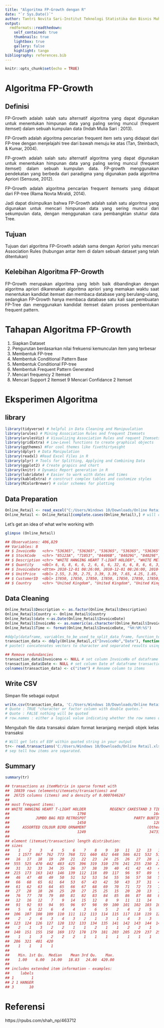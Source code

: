 ```yaml
---
title: "Algoritma FP-Growth dengan R"
date: "`r Sys.Date()`"
author: Tantri Novita Sari-Institut Teknologi Statistika dan Bisnis Muhammadiyah
output:
  rmdformats::readthedown:
    self_contained: true
    thumbnails: true
    lightbox: true
    gallery: false
    highlight: tango
bibliography: references.bib
---
```


```{=html}
<style>
body{
text-align: justify}
</style>
```
```r
knitr::opts_chunk$set(echo = TRUE)
```

# Algoritma FP-Growth

## Definisi
FP-Growth adalah salah satu alternatif algoritma yang dapat digunakan untuk menentukan himpunan data yang paling sering muncul (frequent itemset) dalam sebuah kumpulan data (Indah Mulia Sari : 2013).

FP-Growth adalah algoritma pencarian frequent item sets yang didapat dari FP-tree dengan menjelajahi tree dari bawah menuju ke atas (Tan, Steinbach, & Kumar, 2004).

FP-growth adalah salah satu alternatif algoritma yang dapat digunakan untuk menentukan himpunan data yang paling sering muncul (frequent itemset) dalam sebuah kumpulan data. FP-growth menggunakan pendekatan yang berbeda dari paradigma yang digunakan pada algoritma Apriori (Sensuse, 2012).

FP-Growth adalah algoritma pencarian frequent itemsets yang didapat dari FP-tree (Rama Novta Miraldi, 2014).

Jadi dapat disimpulkan bahwa FP-Growth adalah salah satu algoritma yang digunakan untuk mencari himpunan data yang sering muncul dari sekumpulan data, dengan menggunakan cara pembangktan stuktur data Tree. 

## Tujuan
Tujuan dari algoritma FP-Growth adalah sama dengan Apriori yaitu mencari Association Rules (hubungan antar item di dalam sebuah dataset yang telah ditentukan)

## Kelebihan Algoritma FP-Growth
FP-Growth merupakan algoritma yang lebih baik dibandingkan dengan algoritma apriori dikarenakan algoritma apriori yang memakan waktu saat menentukan kandidat itemset dan membaca database yang berulang-ulang, sedangkan FP-Growth hanya membaca database satu kali saat pembuatan FP-Tree dan menggunakan kandidat itemset dalam proses pembentukan frequent pattern.

# Tahapan Algoritma FP-Growth

1. Siapkan Dataset
2. Pengurutan berdasarkan nilai frekuensi kemunculan item yang terbesar
3. Membentuk FP-tree 
4. Membentuk Conditional Pattern Base
5. Membentuk Conditional FP-tree
6. Membentuk Frequent Pattern Generated
7. Mencari frequency 2 Itemset
8. Mencari Support 2 Itemset
9 Mencari Confidance 2 Itemset

# Eksperimen Algoritma

## library
```r
library(tidyverse) # helpful in Data Cleaning and Manipuulation
library(arules) # Mining Association Rules and frequent Itemsets
library(arulesViz) # Visualizing Association Rules and requent Itemsets
library(gridExtra) # Low-Level functions to create graphical objects
library(ggthemes) #For cool themes like fivethirtyeight
library(dplyr) # Data Manipulation
library(readxl) #Read Excel Files in R
library(plyr) # Tools for Splitting, Applying and Combining Data
library(ggplot2) # Create grapics and chart
library(knitr) # Dynamic Report generation in R
library(lubridate) # Easier to work with dates and times
library(kableExtra) # construct complex tables and customize styles
library(RColorBrewer) # color schemes for plotting

```

## Data Preparation

```r
Online_Retail <- read_excel("C:/Users/Windows 10/Downloads/Online Retail.xlsx")
Online_Retail <- Online_Retail[complete.cases(Online_Retail),] # will clean up the non missing values.
```
Let's get an idea of what we're working with

```r
glimpse (Online_Retail)
```

```r
## Observations: 406,829
## Variables: 8
## $ InvoiceNo   <chr> "536365", "536365", "536365", "536365", "536365", ...
## $ StockCode   <chr> "85123A", "71053", "84406B", "84029G", "84029E", "...
## $ Description <chr> "WHITE HANGING HEART T-LIGHT HOLDER", "WHITE METAL...
## $ Quantity    <dbl> 6, 6, 8, 6, 6, 2, 6, 6, 6, 32, 6, 6, 8, 6, 6, 3, 2...
## $ InvoiceDate <dttm> 2010-12-01 08:26:00, 2010-12-01 08:26:00, 2010-12...
## $ UnitPrice   <dbl> 2.55, 3.39, 2.75, 3.39, 3.39, 7.65, 4.25, 1.85, 1....
## $ CustomerID  <dbl> 17850, 17850, 17850, 17850, 17850, 17850, 17850, 1...
## $ Country     <chr> "United Kingdom", "United Kingdom", "United Kingdo...
```
## Data Cleaning
```r
Online_Retail$Description <- as.factor(Online_Retail$Description)
Online_Retail$Country <- Online_Retail$Country
Online_Retail$date <-as.Date(Online_Retail$InvoiceDate)
Online_Retail$InvoiceNo <- as.numeric(as.character(Online_Retail$InvoiceNo))
Online_Retail$Time <- format(Online_Retail$InvoiceDate, "%H:%M:%S")
```

```r
#ddply(dataframe, variables_to_be_used_to_split_data_frame, function_to_be_applied)
transaction_data <- ddply(Online_Retail,c("InvoiceNo","Date"), function(df1)paste(df1$Description, collapse = ","))
# paste() concatenates vectors to character and separated results using collapse=[any optional charcater string ]. Here ',' is used
```

```r
## Remove redundancies
transaction_data$Invoiceno <- NULL # set column InvoiceNo of dataframe transactionData  
transaction_data$Date <- NULL # set column Date of dataframe transactionData
colnames(transaction_data) <- c("item") # Rename column to items
```

## Write CSV
Simpan file sebagai output
```r
write.csv(transaction_data, 'C:/Users/Windows 10/Downloads/Online Retail.xlsx', quote = FALSE, row.names = TRUE)
# Quote : TRUE "character or factor column with double quotes."
# Quote : FALSE nothing will be quoted
# row.names : either a logical value indicating whether the row names of x are to be written along with x, or a character vector of row names to be written.
```

Mengubah file data transaksi dalam format keranjang menjadi objek kelas transaksi 

```r
# Will get lots of EOF within quoted string in your output
tr<- read.transactions('C:/Users/Windows 10/Downloads/Online Retail.xlsx', format = 'basket', sep=',')
# sep tell how items are separated.
```

## Summary
```r
summary(tr)
```

```r
## transactions as itemMatrix in sparse format with
##  18839 rows (elements/itemsets/transactions) and
##  26725 columns (items) and a density of 0.0007046267 
## 
## most frequent items:
## WHITE HANGING HEART T-LIGHT HOLDER           REGENCY CAKESTAND 3 TIER 
##                               1798                               1644 
##            JUMBO BAG RED RETROSPOT                      PARTY BUNTING 
##                               1450                               1282 
##      ASSORTED COLOUR BIRD ORNAMENT                            (Other) 
##                               1249                             347337 
## 
## element (itemset/transaction) length distribution:
## sizes
##    1    2    3    4    5    6    7    8    9   10   11   12   13   14   15 
##    1 1577  867  762  773  768  721  660  652  648  586  621  532  510  532 
##   16   17   18   19   20   21   22   23   24   25   26   27   28   29   30 
##  555  525  470  442  483  425  396  319  310  276  241  255  230  218  223 
##   31   32   33   34   35   36   37   38   39   40   41   42   43   44   45 
##  215  173  163  143  146  139  112  118   89  117   96   97   89   93   67 
##   46   47   48   49   50   51   52   53   54   55   56   57   58   59   60 
##   66   68   65   61   64   53   67   43   42   50   43   37   31   40   30 
##   61   62   63   64   65   66   67   68   69   70   71   72   73   74   75 
##   27   28   18   26   25   20   27   25   25   15   20   20   13   16   16 
##   76   77   78   79   80   81   82   83   84   85   86   87   88   89   90 
##   12   16   12    7    9   14   15   12    8    9   11   11   14    8    6 
##   91   92   93   94   95   96   97   98   99  100  101  102  103  104  105 
##    5    6   12    6    4    4    3    6    5    2    4    2    5    4    3 
##  106  107  108  109  110  111  112  113  114  115  117  118  119  121  122 
##    2    2    6    3    4    3    2    1    3    1    4    3    3    1    2 
##  123  124  126  127  128  132  133  134  135  141  142  143  144  146  147 
##    2    1    3    2    2    1    1    2    1    1    2    2    1    1    2 
##  148  151  155  158  169  172  178  179  181  203  205  229  237  250  251 
##    1    1    3    2    2    2    1    1    1    1    1    1    1    1    1 
##  286  321  401  420 
##    1    1    1    1 
## 
##    Min. 1st Qu.  Median    Mean 3rd Qu.    Max. 
##    1.00    6.00   14.00   18.83   24.00  420.00 
## 
## includes extended item information - examples:
##     labels
## 1        1
## 2 1 HANGER
## 3       10
```

# Referensi
https://rpubs.com/shah_np/463712
